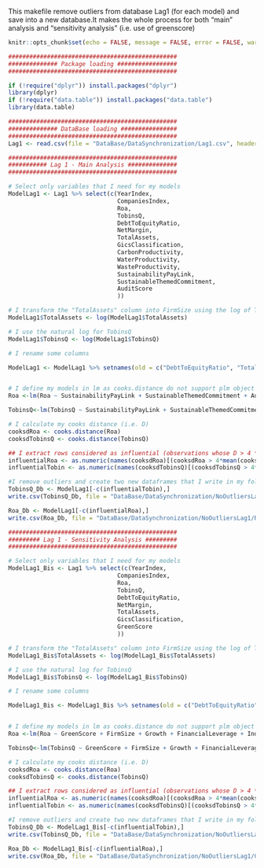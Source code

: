 This makefile remove outliers from database Lag1 (for each model) and save into a new database.It makes the whole process for both "main" analysis and "sensitivity analysis" (i.e. use of greenscore)

```r
knitr::opts_chunk$set(echo = FALSE, message = FALSE, error = FALSE, warning = FALSE, results = 'asis')
```


```r

################################################
############## Package loading #################
################################################

if (!require("dplyr")) install.packages("dplyr")
library(dplyr) 
if (!require("data.table")) install.packages("data.table")
library(data.table)

```

```r
################################################
############## DataBase loading ################
################################################
Lag1 <- read.csv(file = "DataBase/DataSynchronization/Lag1.csv", header = TRUE, stringsAsFactors = FALSE)

```





```r
################################################
########### Lag 1 - Main Analysis ##############
################################################

# Select only variables that I need for my models
ModelLag1 <- Lag1 %>% select(c(YearIndex,
                               CompaniesIndex,
                               Roa,
                               TobinsQ,
                               DebtToEquityRatio,
                               NetMargin,
                               TotalAssets,
                               GicsClassification,
                               CarbonProductivity,
                               WaterProductivity,
                               WasteProductivity,
                               SustainabilityPayLink,
                               SustainableThemedCommitment,
                               AuditScore
                               ))

# I transform the "TotalAssets" column into FirmSize using the log of TotalAssets 
ModelLag1$TotalAssets <- log(ModelLag1$TotalAssets)

# I use the natural log for TobinsQ
ModelLag1$TobinsQ <- log(ModelLag1$TobinsQ)

# I rename some columns

ModelLag1 <- ModelLag1 %>% setnames(old = c("DebtToEquityRatio", "TotalAssets", "GicsClassification", "NetMargin"), new = c("FinancialLeverage", "FirmSize", "Industry", "Growth"))


# I define my models in lm as cooks.distance do not support plm object
Roa <-lm(Roa ~ SustainabilityPayLink + SustainableThemedCommitment + AuditScore + CarbonProductivity + WaterProductivity + WasteProductivity + FirmSize + Growth + FinancialLeverage + Industry  , data = ModelLag1)

TobinsQ<-lm(TobinsQ ~ SustainabilityPayLink + SustainableThemedCommitment + AuditScore + CarbonProductivity + WaterProductivity + WasteProductivity + FirmSize + Growth + FinancialLeverage + Industry  , data = ModelLag1)

# I calculate my cooks distance (i.e. D)
cooksdRoa <- cooks.distance(Roa)
cooksdTobinsQ <- cooks.distance(TobinsQ)

## I extract rows considered as influential (observations whose D > 4 * means)
influentialRoa <- as.numeric(names(cooksdRoa)[(cooksdRoa > 4*mean(cooksdRoa, na.rm=T))])  
influentialTobin <- as.numeric(names(cooksdTobinsQ)[(cooksdTobinsQ > 4*mean(cooksdTobinsQ, na.rm=T))])

#I remove outliers and create two new dataframes that I write in my folders
TobinsQ_Db <- ModelLag1[-c(influentialTobin),]
write.csv(TobinsQ_Db, file = "DataBase/DataSynchronization/NoOutliersLag1/TobinsQ.csv")

Roa_Db <- ModelLag1[-c(influentialRoa),]
write.csv(Roa_Db, file = "DataBase/DataSynchronization/NoOutliersLag1/Roa.csv")
```

```r
################################################
######### Lag 1 - Sensitivity Analysis #########
################################################

# Select only variables that I need for my models
ModelLag1_Bis <- Lag1 %>% select(c(YearIndex,
                               CompaniesIndex,
                               Roa,
                               TobinsQ,
                               DebtToEquityRatio,
                               NetMargin,
                               TotalAssets,
                               GicsClassification,
                               GreenScore
                               ))

# I transform the "TotalAssets" column into FirmSize using the log of TotalAssets 
ModelLag1_Bis$TotalAssets <- log(ModelLag1_Bis$TotalAssets)

# I use the natural log for TobinsQ
ModelLag1_Bis$TobinsQ <- log(ModelLag1_Bis$TobinsQ)

# I rename some columns

ModelLag1_Bis <- ModelLag1_Bis %>% setnames(old = c("DebtToEquityRatio", "TotalAssets", "GicsClassification", "NetMargin"), new = c("FinancialLeverage", "FirmSize", "Industry", "Growth"))


# I define my models in lm as cooks.distance do not support plm object
Roa <-lm(Roa ~ GreenScore + FirmSize + Growth + FinancialLeverage + Industry  , data = ModelLag1_Bis)

TobinsQ<-lm(TobinsQ ~ GreenScore + FirmSize + Growth + FinancialLeverage + Industry  , data = ModelLag1_Bis)

# I calculate my cooks distance (i.e. D)
cooksdRoa <- cooks.distance(Roa)
cooksdTobinsQ <- cooks.distance(TobinsQ)

## I extract rows considered as influential (observations whose D > 4 * means)
influentialRoa <- as.numeric(names(cooksdRoa)[(cooksdRoa > 4*mean(cooksdRoa, na.rm=T))])  
influentialTobin <- as.numeric(names(cooksdTobinsQ)[(cooksdTobinsQ > 4*mean(cooksdTobinsQ, na.rm=T))])

#I remove outliers and create two new dataframes that I write in my folders
TobinsQ_Db <- ModelLag1_Bis[-c(influentialTobin),]
write.csv(TobinsQ_Db, file = "DataBase/DataSynchronization/NoOutliersLag1/GreenScore/TobinsQ.csv")

Roa_Db <- ModelLag1_Bis[-c(influentialRoa),]
write.csv(Roa_Db, file = "DataBase/DataSynchronization/NoOutliersLag1/GreenScore/Roa.csv")
```
